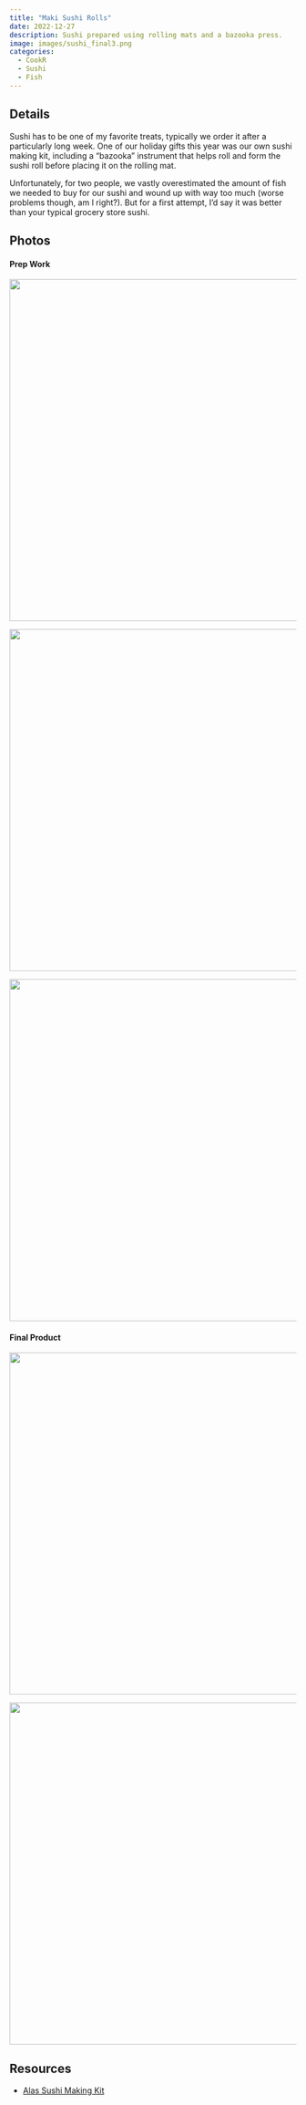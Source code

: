```yaml
---
title: "Maki Sushi Rolls"
date: 2022-12-27
description: Sushi prepared using rolling mats and a bazooka press.
image: images/sushi_final3.png
categories:
  - CookR
  - Sushi
  - Fish
---
```


## Details

Sushi has to be one of my favorite treats, typically we order it after a particularly long week. One of our holiday gifts this year was our own sushi making kit, including a "bazooka" instrument that helps roll and form the sushi roll before placing it on the rolling mat.

Unfortunately, for two people, we vastly overestimated the amount of fish we needed to buy for our sushi and wound up with way too much (worse problems though, am I right?). But for a first attempt, I'd say it was better than your typical grocery store sushi.

## Photos

#### Prep Work

![](images/sushi_prep1.png){fig-align="center" width="600"}

![](images/sushi_prep2.png){fig-align="center" width="600"}

![](images/sushi_roll1.png){fig-align="center" width="600"}

#### Final Product

![](images/sushi_final1.png){fig-align="center" width="600"}

![](images/sushi_final2.png){fig-align="center" width="600"}

## Resources

- [Alas Sushi Making Kit](https://www.amazon.com/Complete-Rolling-Premium-Bazooka-Beginners/dp/B09L3FH1F5)
